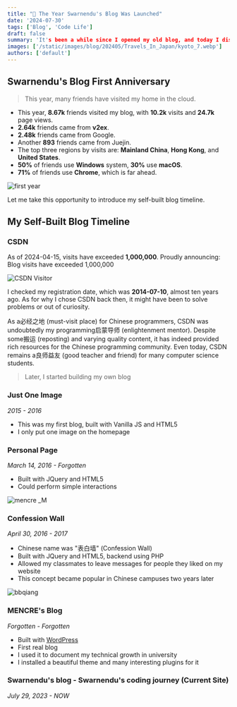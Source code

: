 ```yaml
---
title: "🤩 The Year Swarnendu's Blog Was Launched"
date: '2024-07-30'
tags: ['Blog', 'Code Life']
draft: false
summary: 'It's been a while since I opened my old blog, and today I discovered that the visits have exceeded one million. Let me take this opportunity to talk about my coding journey...'
images: ['/static/images/blog/202405/Travels_In_Japan/kyoto_7.webp']
authors: ['default']
---
```


## Swarnendu's Blog First Anniversary

> This year, many friends have visited my home in the cloud.

- This year, **8.67k** friends visited my blog, with **10.2k** visits and **24.7k** page views.
- **2.64k** friends came from **v2ex**.
- **2.48k** friends came from Google.
- Another **893** friends came from Juejin.
- The top three regions by visits are: **Mainland China**, **Hong Kong**, and **United States**.
- **50%** of friends use **Windows** system, **30%** use **macOS**.
- **71%** of friends use **Chrome**, which is far ahead.

![first year](/static/images/blog/202407/Blog_Timeline/first_year.webp)

Let me take this opportunity to introduce my self-built blog timeline.

## My Self-Built Blog Timeline

### CSDN

As of 2024-04-15, visits have exceeded **1,000,000**.
Proudly announcing: Blog visits have exceeded 1,000,000

![CSDN Visitor](/static/images/blog/202407/Blog_Timeline/CSDN_visitor.webp)

I checked my registration date, which was **2014-07-10**, almost ten years ago. As for why I chose CSDN back then, it might have been to solve problems or out of curiosity.

As a必经之地 (must-visit place) for Chinese programmers, CSDN was undoubtedly my programming启蒙导师 (enlightenment mentor). Despite some搬运 (reposting) and varying quality content, it has indeed provided rich resources for the Chinese programming community. Even today, CSDN remains a良师益友 (good teacher and friend) for many computer science students.

> Later, I started building my own blog

### Just One Image

_2015 - 2016_

- This was my first blog, built with Vanilla JS and HTML5
- I only put one image on the homepage

### Personal Page

_March 14, 2016 - Forgotten_

- Built with JQuery and HTML5
- Could perform simple interactions

![mencre _M](/static/images/blog/202407/Blog_Timeline/mencre.webp)

### Confession Wall

_April 30, 2016 - 2017_

- Chinese name was "表白墙" (Confession Wall)
- Built with JQuery and HTML5, backend using PHP
- Allowed my classmates to leave messages for people they liked on my website
- This concept became popular in Chinese campuses two years later

![bbqiang](/static/images/blog/202407/Blog_Timeline/bbqiang.webp)

### MENCRE's Blog

_Forgotten - Forgotten_

- Built with [WordPress](https://wordpress.com/)
- First real blog
- I used it to document my technical growth in university
- I installed a beautiful theme and many interesting plugins for it

### Swarnendu's blog - Swarnendu's coding journey (Current Site)

_July 29, 2023 - NOW_
